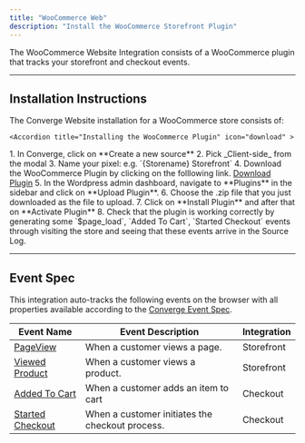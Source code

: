 ```yaml
---
title: "WooCommerce Web"
description: "Install the WooCommerce Storefront Plugin"
---
```


The WooCommerce Website Integration consists of a WooCommerce plugin that tracks your storefront and checkout events.

---

## Installation Instructions

The Converge Website installation for a WooCommerce store consists of:

  
  <AccordionGroup>

    <Accordion title="Installing the WooCommerce Plugin" icon="download" >

  <Steps>
    <Step title="Create a new Client Source in Converge">
      1. In Converge, click on **Create a new source**
        2. Pick _Client-side_ from the modal
        3. Name your pixel: e.g. `{Storename} Storefront`
    </Step>
    <Step title="Install the WooCommerce Plugin">
        4. Download the WooCommerce Plugin by clicking on the folllowing link.
          <a href="/assets/converge_woocommerce.zip" download>Download Plugin</a>
        5. In the Wordpress admin dashboard, navigate to **Plugins** in the sidebar and click on **Upload Plugin**.
        6. Choose the .zip file that you just downloaded as the file to upload.
        7. Click on **Install Plugin** and after that on **Activate Plugin** 
    </Step>
     <Step title="Verify that the integration is working correctly">
        8. Check that the plugin is working correctly by generating some `$page_load`, `Added To Cart`, `Started Checkout` events through visiting the store and seeing that these events arrive in the Source Log.
    </Step>
</Steps>
   </Accordion >
   </AccordionGroup>
    
    
  

---

## Event Spec

This integration auto-tracks the following events on the browser with all properties available according to the [Converge Event Spec](../sources/pixel#event-specification).

| Event Name                                   | Event Description                                        | Integration | 
| -------------------------------------------- | -------------------------------------------------------- | --- | 
| [PageView](../converge-spec#page-view)                 | When a customer views a page.                            | Storefront  |
| [Viewed Product](../converge-spec#viewed-product)           | When a customer views a product.                         | Storefront |
| [Added To Cart](../converge-spec#added-to-cart)            | When a customer adds an item to cart                     | Checkout | 
| [Started Checkout](../converge-spec#started-checkout)         | When a customer initiates the checkout process.          | Checkout | 









